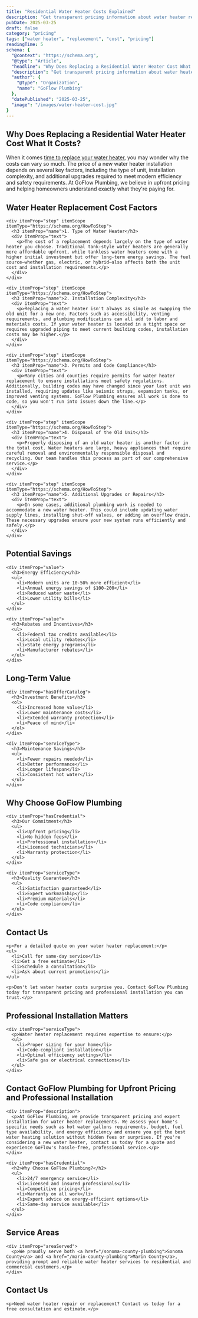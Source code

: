 ```yaml
---
title: "Residential Water Heater Costs Explained"
description: "Get transparent pricing information about water heater replacement costs, including installation, removal, and potential savings."
pubDate: 2025-03-25
draft: false
category: "pricing"
tags: ["water heater", "replacement", "cost", "pricing"]
readingTime: 5
schema: {
  "@context": "https://schema.org",
  "@type": "Article",
  "headline": "Why Does Replacing a Residential Water Heater Cost What It Costs?",
  "description": "Get transparent pricing information about water heater replacement costs, including installation, removal, and potential savings.",
  "author": {
    "@type": "Organization",
    "name": "GoFlow Plumbing"
  },
  "datePublished": "2025-03-25",
  "image": "/images/water-heater-cost.jpg"
}
---
```


<article itemScope itemType="https://schema.org/Article">
<h1 itemProp="headline">Why Does Replacing a Residential Water Heater Cost What It Costs?</h1>

<div itemProp="articleBody">
  <p itemProp="description">
    When it comes <a href="/articles/water-heater-replacement-signs">time to replace your water heater</a>, you may wonder why the costs can vary so much. The price of a new water heater installation depends on several key factors, including the type of unit, installation complexity, and additional upgrades required to meet modern efficiency and safety requirements. At GoFlow Plumbing, we believe in upfront pricing and helping homeowners understand exactly what they're paying for.
  </p>

  <section itemScope itemType="https://schema.org/HowTo">
    <h2>Water Heater Replacement Cost Factors</h2>

    <div itemProp="step" itemScope itemType="https://schema.org/HowToStep">
      <h3 itemProp="name">1. Type of Water Heater</h3>
      <div itemProp="text">
        <p>The cost of a replacement depends largely on the type of water heater you choose. Traditional tank-style water heaters are generally more affordable upfront, while tankless water heaters come with a higher initial investment but offer long-term energy savings. The fuel source—whether gas, electric, or hybrid—also affects both the unit cost and installation requirements.</p>
      </div>
    </div>

    <div itemProp="step" itemScope itemType="https://schema.org/HowToStep">
      <h3 itemProp="name">2. Installation Complexity</h3>
      <div itemProp="text">
        <p>Replacing a water heater isn't always as simple as swapping the old unit for a new one. Factors such as accessibility, venting requirements, and plumbing modifications can all add to labor and materials costs. If your water heater is located in a tight space or requires upgraded piping to meet current building codes, installation costs may be higher.</p>
      </div>
    </div>

    <div itemProp="step" itemScope itemType="https://schema.org/HowToStep">
      <h3 itemProp="name">3. Permits and Code Compliance</h3>
      <div itemProp="text">
        <p>Many cities and counties require permits for water heater replacement to ensure installations meet safety regulations. Additionally, building codes may have changed since your last unit was installed, requiring updates like seismic straps, expansion tanks, or improved venting systems. GoFlow Plumbing ensures all work is done to code, so you won't run into issues down the line.</p>
      </div>
    </div>

    <div itemProp="step" itemScope itemType="https://schema.org/HowToStep">
      <h3 itemProp="name">4. Disposal of the Old Unit</h3>
      <div itemProp="text">
        <p>Properly disposing of an old water heater is another factor in the total cost. Water heaters are large, heavy appliances that require careful removal and environmentally responsible disposal and recycling. Our team handles this process as part of our comprehensive service.</p>
      </div>
    </div>

    <div itemProp="step" itemScope itemType="https://schema.org/HowToStep">
      <h3 itemProp="name">5. Additional Upgrades or Repairs</h3>
      <div itemProp="text">
        <p>In some cases, additional plumbing work is needed to accommodate a new water heater. This could include updating water supply lines, installing shut-off valves, or adding an overflow drain. These necessary upgrades ensure your new system runs efficiently and safely.</p>
      </div>
    </div>
  </section>

  <section itemScope itemType="https://schema.org/MonetaryAmount">
    <h2>Potential Savings</h2>

    <div itemProp="value">
      <h3>Energy Efficiency</h3>
      <ul>
        <li>Modern units are 10-50% more efficient</li>
        <li>Annual energy savings of $100-200</li>
        <li>Reduced water waste</li>
        <li>Lower utility bills</li>
      </ul>
    </div>

    <div itemProp="value">
      <h3>Rebates and Incentives</h3>
      <ul>
        <li>Federal tax credits available</li>
        <li>Local utility rebates</li>
        <li>State energy programs</li>
        <li>Manufacturer rebates</li>
      </ul>
    </div>
  </section>

  <section itemScope itemType="https://schema.org/Service">
    <h2>Long-Term Value</h2>

    <div itemProp="hasOfferCatalog">
      <h3>Investment Benefits</h3>
      <ol>
        <li>Increased home value</li>
        <li>Lower maintenance costs</li>
        <li>Extended warranty protection</li>
        <li>Peace of mind</li>
      </ol>
    </div>

    <div itemProp="serviceType">
      <h3>Maintenance Savings</h3>
      <ul>
        <li>Fewer repairs needed</li>
        <li>Better performance</li>
        <li>Longer lifespan</li>
        <li>Consistent hot water</li>
      </ul>
    </div>
  </section>

  <section itemScope itemType="https://schema.org/PlumbingService">
    <h2>Why Choose GoFlow Plumbing</h2>

    <div itemProp="hasCredential">
      <h3>Our Commitment</h3>
      <ul>
        <li>Upfront pricing</li>
        <li>No hidden fees</li>
        <li>Professional installation</li>
        <li>Licensed technicians</li>
        <li>Warranty protection</li>
      </ul>
    </div>

    <div itemProp="serviceType">
      <h3>Quality Guarantee</h3>
      <ul>
        <li>Satisfaction guaranteed</li>
        <li>Expert workmanship</li>
        <li>Premium materials</li>
        <li>Code compliance</li>
      </ul>
    </div>
  </section>

  <section itemScope itemType="https://schema.org/ContactPoint">
    <h2>Contact Us</h2>

    <p>For a detailed quote on your water heater replacement:</p>
    <ul>
      <li>Call for same-day service</li>
      <li>Get a free estimate</li>
      <li>Schedule a consultation</li>
      <li>Ask about current promotions</li>
    </ul>

    <p>Don't let water heater costs surprise you. Contact GoFlow Plumbing today for transparent pricing and professional installation you can trust.</p>
  </section>

  <section itemScope itemType="https://schema.org/Service">
    <h2>Professional Installation Matters</h2>

    <div itemProp="serviceType">
      <p>Water heater replacement requires expertise to ensure:</p>
      <ul>
        <li>Proper sizing for your home</li>
        <li>Code-compliant installation</li>
        <li>Optimal efficiency settings</li>
        <li>Safe gas or electrical connections</li>
      </ul>
    </div>
  </section>

  <section itemScope itemType="https://schema.org/PlumbingService">
    <h2>Contact GoFlow Plumbing for Upfront Pricing and Professional Installation</h2>

    <div itemProp="description">
      <p>At GoFlow Plumbing, we provide transparent pricing and expert installation for water heater replacements. We assess your home's specific needs such as hot water gallons requirements, budget, fuel type availability, and energy efficiency and ensure you get the best water heating solution without hidden fees or surprises. If you're considering a new water heater, contact us today for a quote and experience GoFlow's hassle-free, professional service.</p>
    </div>

    <div itemProp="hasCredential">
      <h2>Why Choose GoFlow Plumbing?</h2>
      <ul>
        <li>24/7 emergency service</li>
        <li>Licensed and insured professionals</li>
        <li>Competitive pricing</li>
        <li>Warranty on all work</li>
        <li>Expert advice on energy-efficient options</li>
        <li>Same-day service available</li>
      </ul>
    </div>
  </section>

  <section itemScope itemType="https://schema.org/Organization">
    <h2>Service Areas</h2>

    <div itemProp="areaServed">
      <p>We proudly serve both <a href="/sonoma-county-plumbing">Sonoma County</a> and <a href="/marin-county-plumbing">Marin County</a>, providing prompt and reliable water heater services to residential and commercial customers.</p>
    </div>
  </section>

  <section itemScope itemType="https://schema.org/ContactPoint">
    <h2>Contact Us</h2>

    <p>Need water heater repair or replacement? Contact us today for a free consultation and estimate.</p>
  </section>
</div>
</article>
